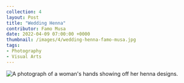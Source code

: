 ---
collection: 4
layout: Post
title: "Wedding Henna"
contributor: Famo Musa
date: 2022-04-09 07:00:00 +0000
thumbnail: /images/4/wedding-henna-famo-musa.jpg
tags: 
- Photography
- Visual Arts
---
<img src="/images/4/wedding-henna-famo-musa.jpg" 
    alt="A photograph of a woman's hands showing off her henna designs." />